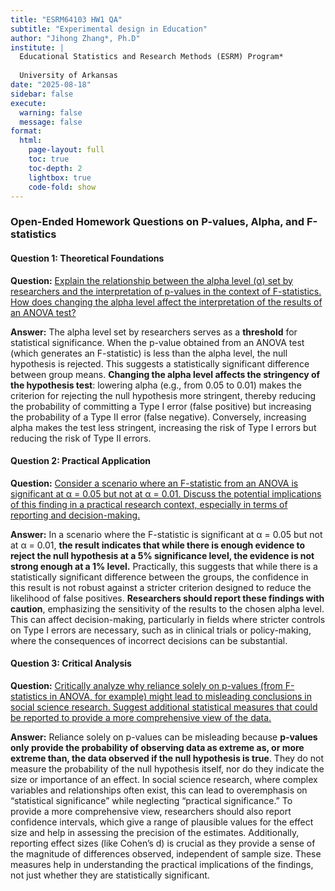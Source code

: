 ```yaml
---
title: "ESRM64103 HW1 QA"
subtitle: "Experimental design in Education"
author: "Jihong Zhang*, Ph.D"
institute: | 
  Educational Statistics and Research Methods (ESRM) Program*
  
  University of Arkansas
date: "2025-08-18"
sidebar: false
execute: 
  warning: false
  message: false
format: 
  html: 
    page-layout: full
    toc: true
    toc-depth: 2
    lightbox: true
    code-fold: show
---
```


### Open-Ended Homework Questions on P-values, Alpha, and F-statistics

#### Question 1: Theoretical Foundations

**Question:** [Explain the relationship between the alpha level (α) set by researchers and the interpretation of p-values in the context of F-statistics. How does changing the alpha level affect the interpretation of the results of an ANOVA test?]{.underline}

**Answer:** The alpha level set by researchers serves as a **threshold** for statistical significance. When the p-value obtained from an ANOVA test (which generates an F-statistic) is less than the alpha level, the null hypothesis is rejected. This suggests a statistically significant difference between group means. **Changing the alpha level affects the stringency of the hypothesis test**: lowering alpha (e.g., from 0.05 to 0.01) makes the criterion for rejecting the null hypothesis more stringent, thereby reducing the probability of committing a Type I error (false positive) but increasing the probability of a Type II error (false negative). Conversely, increasing alpha makes the test less stringent, increasing the risk of Type I errors but reducing the risk of Type II errors.

#### Question 2: Practical Application

**Question:** [Consider a scenario where an F-statistic from an ANOVA is significant at α = 0.05 but not at α = 0.01. Discuss the potential implications of this finding in a practical research context, especially in terms of reporting and decision-making.]{.underline}

**Answer:** In a scenario where the F-statistic is significant at α = 0.05 but not at α = 0.01, **the result indicates that while there is enough evidence to reject the null hypothesis at a 5% significance level, the evidence is not strong enough at a 1% level.** Practically, this suggests that while there is a statistically significant difference between the groups, the confidence in this result is not robust against a stricter criterion designed to reduce the likelihood of false positives. **Researchers should report these findings with caution**, emphasizing the sensitivity of the results to the chosen alpha level. This can affect decision-making, particularly in fields where stricter controls on Type I errors are necessary, such as in clinical trials or policy-making, where the consequences of incorrect decisions can be substantial.

#### Question 3: Critical Analysis

**Question:** [Critically analyze why reliance solely on p-values (from F-statistics in ANOVA, for example) might lead to misleading conclusions in social science research. Suggest additional statistical measures that could be reported to provide a more comprehensive view of the data.]{.underline}

**Answer:** Reliance solely on p-values can be misleading because **p-values only provide the probability of observing data as extreme as, or more extreme than, the data observed if the null hypothesis is true**. They do not measure the probability of the null hypothesis itself, nor do they indicate the size or importance of an effect. In social science research, where complex variables and relationships often exist, this can lead to overemphasis on "statistical significance" while neglecting "practical significance." To provide a more comprehensive view, researchers should also report confidence intervals, which give a range of plausible values for the effect size and help in assessing the precision of the estimates. Additionally, reporting effect sizes (like Cohen's d) is crucial as they provide a sense of the magnitude of differences observed, independent of sample size. These measures help in understanding the practical implications of the findings, not just whether they are statistically significant.
